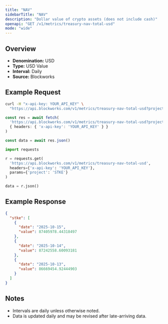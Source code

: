 ```yaml
---
title: "NAV"
sidebarTitle: "NAV"
description: "Dollar value of crypto assets (does not include cash)"
openapi: "GET /v1/metrics/treasury-nav-total-usd"
mode: "wide"
---
```


## Overview

- **Denomination:** USD
- **Type:** USD Value
- **Interval:** Daily
- **Source:** Blockworks

## Example Request

<CodeGroup>

```bash cURL
curl -H "x-api-key: YOUR_API_KEY" \
  "https://api.blockworks.com/v1/metrics/treasury-nav-total-usd?project=STKE"
```

```typescript TypeScript
const res = await fetch(
  'https://api.blockworks.com/v1/metrics/treasury-nav-total-usd?project=STKE',
  { headers: { 'x-api-key': 'YOUR_API_KEY' } }
)

const data = await res.json()
```

```python Python
import requests

r = requests.get(
  'https://api.blockworks.com/v1/metrics/treasury-nav-total-usd',
  headers={'x-api-key': 'YOUR_API_KEY'},
  params={'project': 'STKE'}
)

data = r.json()
```

</CodeGroup>

## Example Response

```json
{
  "stke": [
    {
      "date": "2025-10-15",
      "value": 87405978.44318497
    },
    {
      "date": "2025-10-14",
      "value": 87242558.60093181
    },
    {
      "date": "2025-10-13",
      "value": 86669454.92444903
    }
  ]
}
```

## Notes
- Intervals are daily unless otherwise noted.
- Data is updated daily and may be revised after late-arriving data.